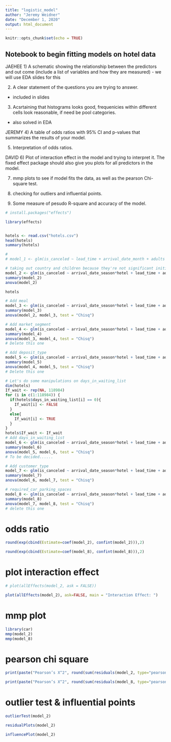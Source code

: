 ```yaml
---
title: "logistic_model"
author: "Jeremy Weidner"
date: "December 1, 2020"
output: html_document
---
```


```r
knitr::opts_chunk$set(echo = TRUE)
```

## Notebook to begin fitting models on hotel data


JAEHEE
1) A schematic showing the relationship between the predictors and out come (include a list of variables and how they are measured)
- we will use EDA slides for this

2) A clear statement of the questions you are trying to answer.
- included in slides

3) Acsrtaining that histograms looks good, frequenicies within different cells look reasonable, if need be pool categories.
- also solved in EDA




JEREMY
4) A table of odds ratios with 95% CI and p-values that summarizes the results of your model.


5) Interpretation of odds ratios.



DAVID
6) Plot of interaction effect in the model and trying to interpret it. The fixed effect package should also give you plots for all predictors in the model.

7) mmp plots to see if model fits the data, as well as the pearson Chi-square test.

8) checking for outliers and influential points.

9) Some measure of pesudo R-square and accuracy of the model.




```r
# install.packages("effects")

library(effects)


hotels <- read.csv("hotels.csv")
head(hotels)
summary(hotels)
```




```r
# 
# model_1 <- glm(is_canceled ~ lead_time + arrival_date_month + adults + children + babies + country + previous_cancellations + hotel + adr, family = binomial(), data = hotels)

# taking out country and children because they're not significant initially
model_2 <- glm(is_canceled ~ arrival_date_season*hotel + lead_time + adults +  babies +  international_booking + Stay_length + previous_cancellations + adr + reassigned, family = binomial(), data = hotels)
summary(model_2)
anova(model_2)

```

```r
hotels
```

```r
# Add meal 
model_3 <- glm(is_canceled ~ arrival_date_season*hotel + lead_time + adults +  babies +  international_booking + Stay_length + previous_cancellations + adr + reassigned + meal, family = binomial(), data = hotels)
summary(model_3)
anova(model_2, model_3, test = "Chisq")
```

```r
# Add market_segment
model_4 <- glm(is_canceled ~ arrival_date_season*hotel + lead_time + adults +  babies +  international_booking + Stay_length + previous_cancellations + adr + reassigned + meal + market_segment, family = binomial(), data = hotels)
summary(model_4)
anova(model_3, model_4, test = "Chisq")
# Delete this one
```

```r
# Add deposit_type
model_5 <- glm(is_canceled ~ arrival_date_season*hotel + lead_time + adults +  babies +  international_booking + Stay_length + previous_cancellations + adr + reassigned + meal + market_segment + deposit_type, family = binomial(), data = hotels)
summary(model_5)
anova(model_4, model_5, test = "Chisq")
# Delete this one
```

```r
# Let's do some manipulations on days_in_waiting_list
dim(hotels)
If_wait <- rep(NA, 118984)
for (i in c(1:118984)) {
  if(hotels$days_in_waiting_list[i] == 0){
    If_wait[i] <- FALSE
  }
  else{
    If_wait[i] <- TRUE
  }
}
hotels$If_wait <- If_wait
# Add days_in_waiting_list
model_6 <- glm(is_canceled ~ arrival_date_season*hotel + lead_time + adults +  babies +  international_booking + Stay_length + previous_cancellations + adr + reassigned + meal + market_segment + deposit_type + If_wait, family = binomial(), data = hotels)
summary(model_6)
anova(model_5, model_6, test = "Chisq")
# To be decided......
```

```r
# Add customer_type
model_7 <- glm(is_canceled ~ arrival_date_season*hotel + lead_time + adults +  babies +  international_booking + Stay_length + previous_cancellations + adr + reassigned + meal + market_segment + deposit_type + If_wait + customer_type, family = binomial(), data = hotels)
summary(model_7)
anova(model_6, model_7, test = "Chisq")
```

```r
# required_car_parking_spaces
model_8 <- glm(is_canceled ~ arrival_date_season*hotel + lead_time + adults +  babies +  international_booking + Stay_length + previous_cancellations + adr + reassigned + meal + If_wait + customer_type, family = binomial(), data = hotels)
summary(model_8)
anova(model_7, model_8, test = "Chisq")
# delete this one
```

# odds ratio

```r


round(exp(cbind(Estimate=coef(model_2), confint(model_2))),2)

round(exp(cbind(Estimate=coef(model_8), confint(model_8))),2)

```

# plot interaction effect

```r
# plot(allEffects(model_2, ask = FALSE))

plot(allEffects(model_2), ask=FALSE, main = "Interaction Effect: ")


```







# mmp plot
```r

library(car)
mmp(model_2)
mmp(model_8)
```



# pearson chi square
```r


print(paste("Pearson’s X^2", round(sum(residuals(model_2, type="pearson")^2),3)))

print(paste("Pearson’s X^2", round(sum(residuals(model_8, type="pearson")^2),3)))


```

# outlier test & influential points

```r

outlierTest(model_2)

residualPlots(model_2)

influencePlot(model_2)


```

































































































































































































































































